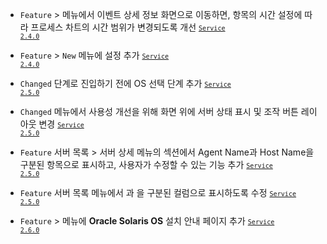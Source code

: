 - <code class="Feature">Feature</code> <Cmdname sid="side_event" className="uitext" /> &gt; <Cmdname sid="side_eventHistory" className="uitext" /> 메뉴에서 이벤트 상세 정보 화면으로 이동하면, <Cmdname sid="before_after_event" className="uitext" /> 항목의 시간 설정에 따라 프로세스 차트의 시간 범위가 변경되도록 개선 <code class='changelog-service'><a href="https://docs.whatap.io/release-notes/service/service-2_4_x"><code class='changelog-service'>Service 2.4.0​</code></a></code>

- <code class="Feature">Feature</code> <Cmdname sid="side_event" className="uitext" /> &gt; <Cmdname sid="side_eventSetting" className="uitext" /> <code class="newfunc">New</code> 메뉴에 <Cmdname sid="sm_log_event_tab" className="uitext" /> 설정 추가 <code class='changelog-service'><a href="https://docs.whatap.io/release-notes/service/service-2_4_x"><code class='changelog-service'>Service 2.4.0​</code></a></code>

- <code class="Changed">Changed</code> <Cmdname sid="side_agentInstall" className="uitext" /> 단계로 진입하기 전에 OS 선택 단계 추가 <code class='changelog-service'><a href="https://docs.whatap.io/release-notes/service/service-2_5_x"><code class='changelog-service'>Service 2.5.0​</code></a></code>

- <code class="Changed">Changed</code> <Cmdname sid="side_serverList" className="uitext" /> 메뉴에서 사용성 개선을 위해 화면 위에 서버 상태 표시 및 조작 버튼 레이아웃 변경 <code class='changelog-service'><a href="https://docs.whatap.io/release-notes/service/service-2_5_x"><code class='changelog-service'>Service 2.5.0​</code></a></code>

- <code class="Feature">Feature</code> <span class="uitext">서버 목록</span> &gt; <span class="uitext">서버 상세</span> 메뉴의 <Cmdname sid="server_info" className="uitext" /> 섹션에서 Agent Name과 Host Name을 구분된 항목으로 표시하고, 사용자가 수정할 수 있는 기능 추가 <code class='changelog-service'><a href="https://docs.whatap.io/release-notes/service/service-2_5_x"><code class='changelog-service'>Service 2.5.0​</code></a></code>

- <code class="Feature">Feature</code> <span class="uitext">서버 목록</span> 메뉴에서 <Cmdname sid="oname" className="uitext" />과 <Cmdname sid="TTL07876" className="uitext" />을 구분된 컬럼으로 표시하도록 수정 <code class='changelog-service'><a href="https://docs.whatap.io/release-notes/service/service-2_5_x"><code class='changelog-service'>Service 2.5.0​</code></a></code>

- <code class="Feature">Feature</code> <Cmdname sid="side_management" className="uitext" /> &gt; <Cmdname sid="agentInstall" className="uitext" /> 메뉴에 <strong>Oracle Solaris OS</strong> 설치 안내 페이지 추가 <code class='changelog-service'><a href="https://docs.whatap.io/release-notes/service/service-2_6_x"><code class='changelog-service'>Service 2.6.0​</code></a></code>